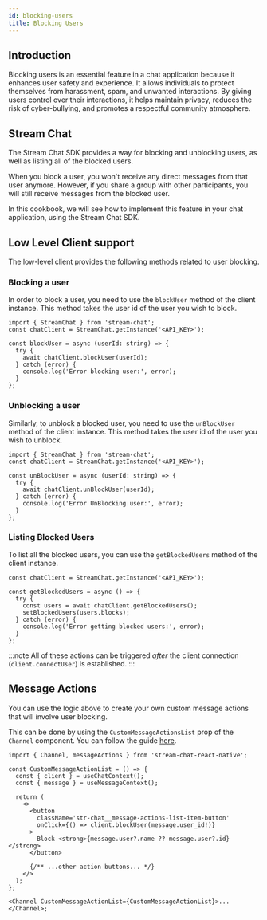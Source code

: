 ```yaml
---
id: blocking-users
title: Blocking Users
---
```


## Introduction

Blocking users is an essential feature in a chat application because it enhances user safety and experience. It allows individuals to protect themselves from harassment, spam, and unwanted interactions. By giving users control over their interactions, it helps maintain privacy, reduces the risk of cyber-bullying, and promotes a respectful community atmosphere.

## Stream Chat

The Stream Chat SDK provides a way for blocking and unblocking users, as well as listing all of the blocked users.

When you block a user, you won't receive any direct messages from that user anymore. However, if you share a group with other participants, you will still receive messages from the blocked user.

In this cookbook, we will see how to implement this feature in your chat application, using the Stream Chat SDK.

## Low Level Client support

The low-level client provides the following methods related to user blocking.

### Blocking a user

In order to block a user, you need to use the `blockUser` method of the client instance. This method takes the user id of the user you wish to block.

```tsx
import { StreamChat } from 'stream-chat';
const chatClient = StreamChat.getInstance('<API_KEY>');

const blockUser = async (userId: string) => {
  try {
    await chatClient.blockUser(userId);
  } catch (error) {
    console.log('Error blocking user:', error);
  }
};
```

### Unblocking a user

Similarly, to unblock a blocked user, you need to use the `unBlockUser` method of the client instance. This method takes the user id of the user you wish to unblock.

```tsx
import { StreamChat } from 'stream-chat';
const chatClient = StreamChat.getInstance('<API_KEY>');

const unBlockUser = async (userId: string) => {
  try {
    await chatClient.unBlockUser(userId);
  } catch (error) {
    console.log('Error UnBlocking user:', error);
  }
};
```

### Listing Blocked Users

To list all the blocked users, you can use the `getBlockedUsers` method of the client instance.

```tsx
const chatClient = StreamChat.getInstance('<API_KEY>');

const getBlockedUsers = async () => {
  try {
    const users = await chatClient.getBlockedUsers();
    setBlockedUsers(users.blocks);
  } catch (error) {
    console.log('Error getting blocked users:', error);
  }
};
```

:::note
All of these actions can be triggered _after_ the client connection (`client.connectUser`) is established.
:::

## Message Actions

You can use the logic above to create your own custom message actions that will involve user blocking.

This can be done by using the `CustomMessageActionsList` prop of the `Channel` component. You can follow the guide [here](../guides/theming/actions/message-actions.mdx#using-custommessageactionlist-component).

```tsx
import { Channel, messageActions } from 'stream-chat-react-native';

const CustomMessageActionList = () => {
  const { client } = useChatContext();
  const { message } = useMessageContext();

  return (
    <>
      <button
        className='str-chat__message-actions-list-item-button'
        onClick={() => client.blockUser(message.user_id!)}
      >
        Block <strong>{message.user?.name ?? message.user?.id}</strong>
      </button>

      {/** ...other action buttons... */}
    </>
  );
};

<Channel CustomMessageActionList={CustomMessageActionList}>...</Channel>;
```
